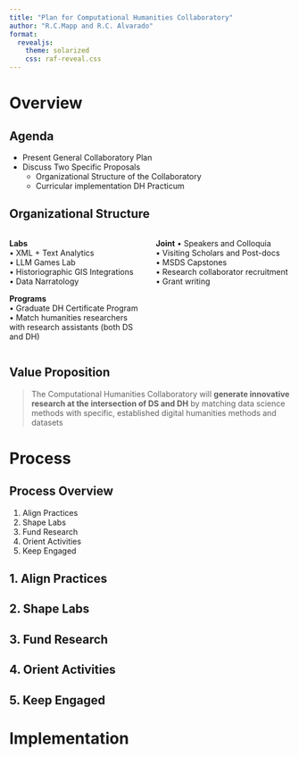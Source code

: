 ```yaml
---
title: "Plan for Computational Humanities Collaboratory"
author: "R.C.Mapp and R.C. Alvarado"
format:
  revealjs: 
    theme: solarized
    css: raf-reveal.css
---
```


# Overview

## Agenda

- Present General Collaboratory Plan
- Discuss Two Specific Proposals
  - Organizational Structure of the Collaboratory
  - Curricular implementation DH Practicum

## Organizational Structure

:::: {.columns font-size="50%"}

::: {.column width="50%" font-size="50%"}

**Labs**\
&bullet; XML + Text Analytics​\
&bullet; LLM Games Lab​\
&bullet; Historiographic GIS Integrations\
&bullet; Data Narratology​

**Programs**\
&bullet; Graduate DH Certificate Program​\
&bullet; Match humanities researchers with research assistants (both DS and DH)​

:::

::: {.column width="50%"}

**Joint**
&bullet; Speakers and Colloquia​\
&bullet; Visiting Scholars and Post-docs​\
&bullet; MSDS Capstones​\
&bullet; Research collaborator recruitment​\
&bullet; Grant writing​

:::

::::


## Value Proposition

> The Computational Humanities Collaboratory will​ **generate innovative research at the intersection of DS and DH​** by matching data science methods with ​specific, established digital humanities methods and datasets

# Process

## Process Overview 

1. Align Practices
2. Shape Labs 
3. Fund Research 
4. Orient Activities
5. Keep Engaged

## 1. Align Practices

## 2. Shape Labs 

## 3. Fund Research 

## 4. Orient Activities

## 5. Keep Engaged
 
# Implementation